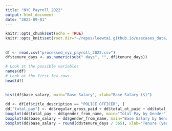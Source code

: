 ```yaml
---
title: "NYC Payroll 2022"
output: html_document
date: "2023-09-01"
---
```


```r
knitr::opts_chunk$set(echo = TRUE)
knitr::opts_knit$set(root.dir="~/repos/leewtai.github.io/usecases_data/nyc_opendata/")
```

## 

```r
df <- read.csv("processed_nyc_payroll_2022.csv")
df$tenure_days <- as.numeric(sub(" days", "", df$tenure_days))

# Look at the possible variables
names(df)
# Look at the first few rows
head(df)
```

## 

```r
hist(df$base_salary, main="Base Salary", xlab="Base Salary ($)")
```

```r
dd <- df[df$title_description == "POLICE OFFICER", ]
dd["total_pay"] <- dd$regular_gross_paid + dd$total_ot_paid + dd$total_other_pay
boxplot(dd$total_pay ~ dd$gender_from_name, main="Total Pay by Gender", ylab="Total Pay ($)", xlab="Gender derived from Name")
boxplot(dd$base_salary ~ dd$gender_from_name, main="Base Salary by Gender", ylab="Base Salary ($)", xlab="Gender derived from Name")
boxplot(dd$base_salary ~ round(dd$tenure_days / 365), xlab="Tenure (years)", ylab="Base Salary")

```

